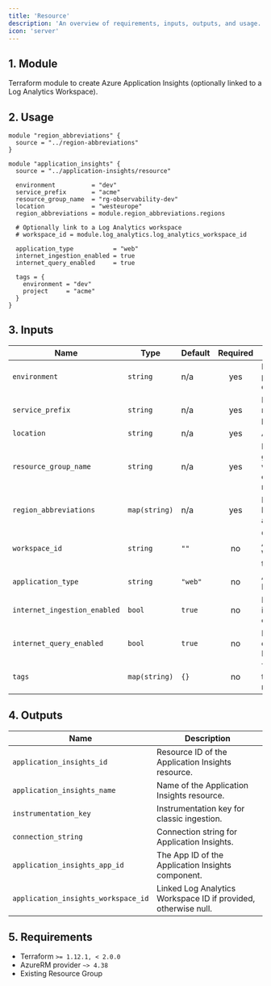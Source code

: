 ```yaml
---
title: 'Resource'
description: 'An overview of requirements, inputs, outputs, and usage.'
icon: 'server'
---
```


## 1. Module
Terraform module to create Azure Application Insights (optionally linked to a Log Analytics Workspace).

## 2. Usage
```hcl
module "region_abbreviations" {
  source = "../region-abbreviations"
}

module "application_insights" {
  source = "../application-insights/resource"

  environment          = "dev"
  service_prefix       = "acme"
  resource_group_name  = "rg-observability-dev"
  location             = "westeurope"
  region_abbreviations = module.region_abbreviations.regions

  # Optionally link to a Log Analytics workspace
  # workspace_id = module.log_analytics.log_analytics_workspace_id

  application_type           = "web"
  internet_ingestion_enabled = true
  internet_query_enabled     = true

  tags = {
    environment = "dev"
    project     = "acme"
  }
}
```

## 3. Inputs
| Name | Type | Default | Required | Description |
|------|------|---------|:--------:|-------------|
| `environment` | `string` | n/a | yes | Environment project (dev, qua or prd). |
| `service_prefix` | `string` | n/a | yes | Prefix or name of the project. |
| `location` | `string` | n/a | yes | Azure region. |
| `resource_group_name` | `string` | n/a | yes | Resource group in which to create the resource. |
| `region_abbreviations` | `map(string)` | n/a | yes | Map of Azure locations to abbreviations. |
| `workspace_id` | `string` | `""` | no | Optional Log Analytics Workspace ID to link. |
| `application_type` | `string` | `"web"` | no | Application Insights type. |
| `internet_ingestion_enabled` | `bool` | `true` | no | Enable ingestion over Internet. |
| `internet_query_enabled` | `bool` | `true` | no | Enable queries over Internet. |
| `tags` | `map(string)` | `{}` | no | Tags to apply to the resource. |

## 4. Outputs
| Name | Description |
|------|-------------|
| `application_insights_id` | Resource ID of the Application Insights resource. |
| `application_insights_name` | Name of the Application Insights resource. |
| `instrumentation_key` | Instrumentation key for classic ingestion. |
| `connection_string` | Connection string for Application Insights. |
| `application_insights_app_id` | The App ID of the Application Insights component. |
| `application_insights_workspace_id` | Linked Log Analytics Workspace ID if provided, otherwise null. |

## 5. Requirements
- Terraform `>= 1.12.1, < 2.0.0`
- AzureRM provider `~> 4.38`
- Existing Resource Group


